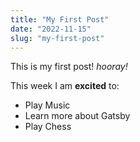 ```yaml
---
title: "My First Post"
date: "2022-11-15"
slug: "my-first-post"
---
```


This is my first post! *hooray!*

This week I am **excited** to:

* Play Music
* Learn more about Gatsby
* Play Chess